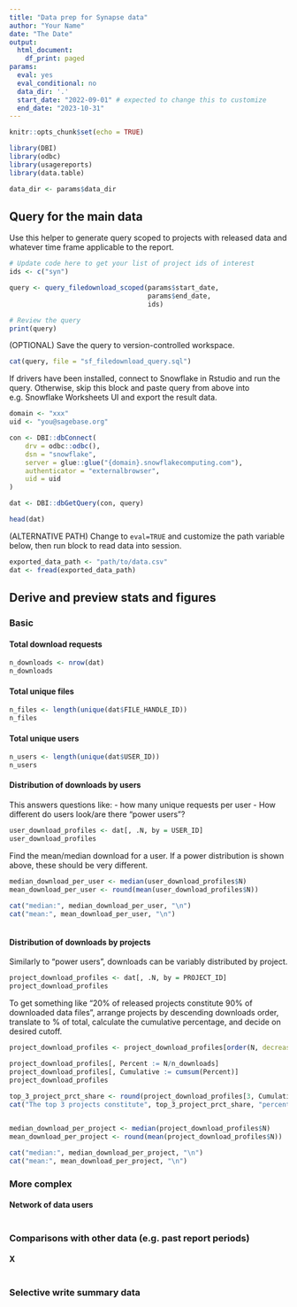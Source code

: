 ```yaml
---
title: "Data prep for Synapse data"
author: "Your Name"
date: "The Date"
output:
  html_document:
    df_print: paged
params:
  eval: yes
  eval_conditional: no
  data_dir: '.'
  start_date: "2022-09-01" # expected to change this to customize
  end_date: "2023-10-31"
---
```


```r
knitr::opts_chunk$set(echo = TRUE)

library(DBI)
library(odbc)
library(usagereports)
library(data.table)

data_dir <- params$data_dir
```

## Query for the main data

Use this helper to generate query scoped to projects with released data and whatever time frame applicable to the report.
```r

# Update code here to get your list of project ids of interest
ids <- c("syn") 

query <- query_filedownload_scoped(params$start_date, 
                                   params$end_date, 
                                   ids)

# Review the query
print(query)

```

(OPTIONAL) Save the query to version-controlled workspace.
```r

cat(query, file = "sf_filedownload_query.sql")

```


If drivers have been installed, connect to Snowflake in Rstudio and run the query. 
Otherwise, skip this block and paste query from above into e.g. Snowflake Worksheets UI and export the result data.  
```r

domain <- "xxx"
uid <- "you@sagebase.org"

con <- DBI::dbConnect(
    drv = odbc::odbc(),
    dsn = "snowflake",
    server = glue::glue("{domain}.snowflakecomputing.com"),
    authenticator = "externalbrowser",
    uid = uid
)

dat <- DBI::dbGetQuery(con, query)

head(dat)

```

(ALTERNATIVE PATH) Change to `eval=TRUE` and customize the path variable below, then run block to read data into session.
```r

exported_data_path <- "path/to/data.csv"
dat <- fread(exported_data_path)
```

## Derive and preview stats and figures 

### Basic

#### Total download requests

```r

n_downloads <- nrow(dat)
n_downloads 

```

#### Total unique files

```r

n_files <- length(unique(dat$FILE_HANDLE_ID))
n_files 
```


#### Total unique users

```r

n_users <- length(unique(dat$USER_ID))
n_users 
```


#### Distribution of downloads by users

This answers questions like: 
- how many unique requests per user
- How different do users look/are there "power users"?

```r

user_download_profiles <- dat[, .N, by = USER_ID]
user_download_profiles

```

Find the mean/median download for a user. If a power distribution is shown above, these should be very different.
```r

median_download_per_user <- median(user_download_profiles$N)
mean_download_per_user <- round(mean(user_download_profiles$N))
  
cat("median:", median_download_per_user, "\n")
cat("mean:", mean_download_per_user, "\n")



```


#### Distribution of downloads by projects

Similarly to "power users", downloads can be variably distributed by project.

```r

project_download_profiles <- dat[, .N, by = PROJECT_ID]
project_download_profiles 

```

To get something like "20% of released projects constitute 90% of downloaded data files", arrange projects by descending downloads order, translate to % of total, calculate the cumulative percentage, and decide on desired cutoff.
```r

project_download_profiles <- project_download_profiles[order(N, decreasing = TRUE), ]

project_download_profiles[, Percent := N/n_downloads]
project_download_profiles[, Cumulative := cumsum(Percent)]
project_download_profiles
```


```r

top_3_project_prct_share <- round(project_download_profiles[3, Cumulative] * 100)
cat("The top 3 projects constitute", top_3_project_prct_share, "percent of downloaded data files")
  
```

```r

median_download_per_project <- median(project_download_profiles$N)
mean_download_per_project <- round(mean(project_download_profiles$N))

cat("median:", median_download_per_project, "\n")
cat("mean:", mean_download_per_project, "\n")

```

### More complex

#### Network of data users

```r


```

### Comparisons with other data (e.g. past report periods)

#### X

```r


```

### Selective write summary data

```r



```
